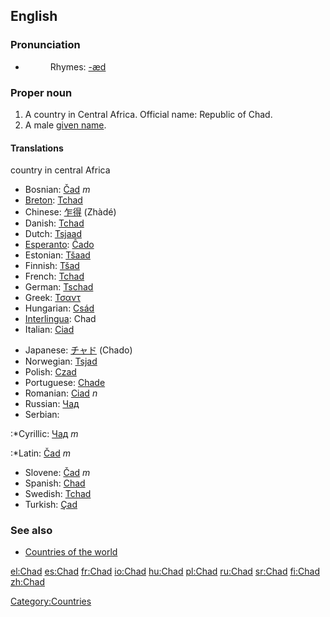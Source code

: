 {{see|chad}}
==English==

===Pronunciation===
*{{IPA|/tʃæd/}}
*:Rhymes: [[Rhymes:English:-æd|-æd]]

===Proper noun===
{{en-proper noun}}

#A country in Central Africa. Official name: Republic of Chad.
#A male [[given name]].

====Translations====
;country in central Africa
{{top}}
*Bosnian: [[Čad]] ''m''
*[[Breton]]: [[Tchad]]
*Chinese: [[乍得]] (Zhàdé)
*Danish: [[Tchad]]
*Dutch: [[Tsjaad]]
*[[Esperanto]]: [[Ĉado]]
*Estonian: [[Tšaad]]
*Finnish: [[Tšad]]
*French: [[Tchad]]
*German: [[Tschad]]
*Greek: [[Τσαντ]]
*Hungarian: [[Csád]]
*[[Interlingua]]: Chad
*Italian: [[Ciad]]
{{mid}}
*Japanese: [[チャド]] (Chado)
*Norwegian: [[Tsjad]]
*Polish: [[Czad]]
*Portuguese: [[Chade]]
*Romanian: [[Ciad]] ''n''
*Russian: [[Чад]]
*Serbian:
:*Cyrillic: [[Чад]] ''m''
:*Latin: [[Čad]] ''m''
*Slovene: [[Čad]] ''m''
*Spanish: [[Chad]]
*Swedish: [[Tchad]]
*Turkish: [[Çad]]
{{bottom}}

===See also===
*[[Countries of the world]]

[[Category:Countries]]

[[el:Chad]]
[[es:Chad]]
[[fr:Chad]]
[[io:Chad]]
[[hu:Chad]]
[[pl:Chad]]
[[ru:Chad]]
[[sr:Chad]]
[[fi:Chad]]
[[zh:Chad]]